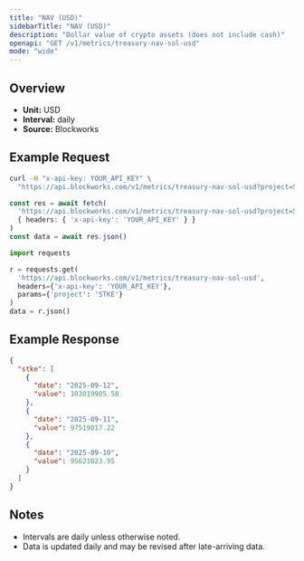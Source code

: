 ```yaml
---
title: "NAV (USD)"
sidebarTitle: "NAV (USD)"
description: "Dollar value of crypto assets (does not include cash)"
openapi: "GET /v1/metrics/treasury-nav-sol-usd"
mode: "wide"
---
```


## Overview

- **Unit:** USD
- **Interval:** daily
- **Source:** Blockworks

## Example Request

<CodeGroup>

```bash cURL
curl -H "x-api-key: YOUR_API_KEY" \
  "https://api.blockworks.com/v1/metrics/treasury-nav-sol-usd?project=STKE"
```

```typescript TypeScript
const res = await fetch(
  'https://api.blockworks.com/v1/metrics/treasury-nav-sol-usd?project=STKE',
  { headers: { 'x-api-key': 'YOUR_API_KEY' } }
)
const data = await res.json()
```

```python Python
import requests

r = requests.get(
  'https://api.blockworks.com/v1/metrics/treasury-nav-sol-usd',
  headers={'x-api-key': 'YOUR_API_KEY'},
  params={'project': 'STKE'}
)
data = r.json()
```

</CodeGroup>

## Example Response

```json
{
  "stke": [
    {
      "date": "2025-09-12",
      "value": 103019905.58
    },
    {
      "date": "2025-09-11",
      "value": 97519017.22
    },
    {
      "date": "2025-09-10",
      "value": 95621023.95
    }
  ]
}
```

## Notes
- Intervals are daily unless otherwise noted.
- Data is updated daily and may be revised after late-arriving data.